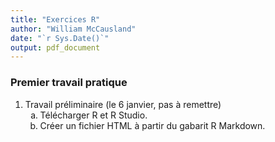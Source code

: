 ```yaml
---
title: "Exercices R"
author: "William McCausland"
date: "`r Sys.Date()`"
output: pdf_document
---
```


### Premier travail pratique

1. Travail préliminaire (le 6 janvier, pas à remettre)
    a. Télécharger R et R Studio.
    a. Créer un fichier HTML à partir du gabarit R Markdown.
